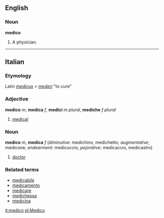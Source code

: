 ==English==
===Noun===
'''medico'''

#A physician.
----
==Italian==
===Etymology===
Latin ''[[medicus]]'' < ''[[mederi]]'' "to cure"
===Adjective===
'''medico''' ''m'', '''medica''' ''f'', '''medici''' ''m plural'', '''mediche''' ''f plural''

# [[medical]]

===Noun===
'''medico''' ''m'', '''medica''' ''f'' (''diminutive'': medichino, medichetto; ''augmentative''; medicone; ''endearment'': medicuccio; ''pejorative'': medicaccio, medicastro)

# [[doctor]]

===Related terms===
*[[medicabile]]
*[[medicamento]]
*[[medicare]]
*[[medichessa]]
*[[medicina]]

[[it:medico]]
[[pl:Medico]]